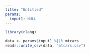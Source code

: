 ```yaml
---
title: "Untitled"
params:
  input1: NULL
---
```


```r
library(rlang)

data <- params$input1 %||% mtcars
readr::write_csv(data, "mtcars.csv")
```
